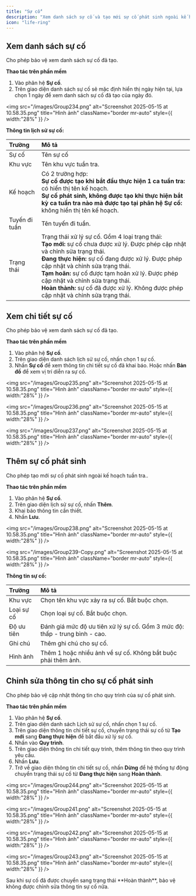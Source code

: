 ```yaml
---
title: "Sự cố"
description: "Xem danh sách sự cố và tạo mới sự cố phát sinh ngoài kế hoạch tuần tra."
icon: "life-ring"
---
```


## Xem danh sách sự cố

Cho phép bảo vệ xem danh sách sự cố đã tạo.

**Thao tác trên phần mềm**

1. Vào phân hệ **Sự cố**.
2. Trên giao diện danh sách sự cố sẽ mặc định hiển thị ngày hiện tại, lựa chọn 1 ngày để xem danh sách sự cố đã tạo của ngày đó.

<img
  src="/images/Group234.png"
  alt="Screenshot 2025-05-15 at 10.58.35.png"
  title="Hình ảnh"
  className="border mr-auto"
  style={{ width:"28%" }}
/>

**Thông tin lịch sử sự cố:**

| Trường        | Mô tả                                                                                                                                                                                                                                                                                                                                                                                                                 |
| :------------ | :-------------------------------------------------------------------------------------------------------------------------------------------------------------------------------------------------------------------------------------------------------------------------------------------------------------------------------------------------------------------------------------------------------------------- |
| Sự cố         | Tên sự cố                                                                                                                                                                                                                                                                                                                                                                                                             |
| Khu vực       | Tên khu vực tuần tra.                                                                                                                                                                                                                                                                                                                                                                                                 |
| Kế hoạch      | Có 2 trường hợp:<br />**Sự cố được tạo khi bắt đầu thực hiện 1 ca tuần tra:** có hiển thị tên kế hoạch.<br />**Sự cố phát sinh, không được tạo khi thực hiện bắt kỳ ca tuần tra nào mà được tạo tại phân hệ Sự cố:** không hiển thị tên kế hoạch.                                                                                                                                                                     |
| Tuyến đi tuần | Tên tuyến đi tuần.                                                                                                                                                                                                                                                                                                                                                                                                    |
| Trạng thái    | Trạng thái xử lý sự cố. Gồm 4 loại trạng thái:<br />**Tạo mới:** sự cố chưa được xử lý. Được phép cập nhật và chỉnh sửa trạng thái.<br />**Đang thực hiện:** sự cố đang được xử lý. Được phép cập nhật và chỉnh sửa trạng thái.<br />**Tạm hoãn:** sự cố được tạm hoãn xử lý. Được phép cập nhật và chỉnh sửa trạng thái.<br />**Hoàn thành:** sự cố đã được xử lý. Không được phép cập nhật và chỉnh sửa trạng thái. |

## Xem chi tiết sự cố

Cho phép bảo vệ xem danh sách sự cố đã tạo.

**Thao tác trên phần mềm**

1. Vào phân hệ **Sự cố**.
2. Trên giao diện danh sách lịch sử sự cố, nhấn chọn 1 sự cố.
3. Nhấn **Sự cố** để xem thông tin chi tiết sự cố đã khai báo. Hoặc nhấn **Bản đồ** để xem vị trí diễn ra sự cố.

<img
  src="/images/Group235.png"
  alt="Screenshot 2025-05-15 at 10.58.35.png"
  title="Hình ảnh"
  className="border mr-auto"
  style={{ width:"28%" }}
/>

<img
  src="/images/Group236.png"
  alt="Screenshot 2025-05-15 at 10.58.35.png"
  title="Hình ảnh"
  className="border mr-auto"
  style={{ width:"28%" }}
/>

<img
  src="/images/Group237.png"
  alt="Screenshot 2025-05-15 at 10.58.35.png"
  title="Hình ảnh"
  className="border mr-auto"
  style={{ width:"28%" }}
/>

## Thêm sự cố phát sinh

Cho phép tạo mới sự cố phát sinh ngoài kế hoạch tuần tra..

**Thao tác trên phần mềm**

1. Vào phân hệ **Sự cố**.
2. Trên giao diện lịch sử sự cố, nhấn **Thêm**.
3. Khai báo thông tin cần thiết.
4. Nhấn **Lưu**.

<img
  src="/images/Group238.png"
  alt="Screenshot 2025-05-15 at 10.58.35.png"
  title="Hình ảnh"
  className="border mr-auto"
  style={{ width:"28%" }}
/>

<img
  src="/images/Group239-Copy.png"
  alt="Screenshot 2025-05-15 at 10.58.35.png"
  title="Hình ảnh"
  className="border mr-auto"
  style={{ width:"28%" }}
/>

**Thông tin sự cố:**

| Trường     | Mô tả                                                                       |
| :--------- | :-------------------------------------------------------------------------- |
| Khu vực    | Chọn tên khu vực xảy ra sự cố. Bắt buộc chọn.                               |
| Loại sự cố | Chọn loại sự cố. Bắt buộc chọn.                                             |
| Độ ưu tiên | Đánh giá mức độ ưu tiên xử lý sự cố. Gồm 3 mức độ: thấp - trung bình - cao. |
| Ghi chú    | Thêm ghi chú cho sự cố.                                                     |
| Hình ảnh   | Thêm 1 hoặc nhiều ảnh về sự cố. Không bắt buộc phải thêm ảnh.               |

## Chỉnh sửa thông tin cho sự cố phát sinh

Cho phép bảo vệ cập nhật thông tin cho quy trình của sự cố phát sinh.

**Thao tác trên phần mềm**

1. Vào phân hệ **Sự cố**.
2. Trên giao diện danh sách Lịch sử sự cố, nhấn chọn 1 sự cố.
3. Trên giao diện thông tin chi tiết sự cố, chuyển trạng thái sự cố từ **Tạo mới** sang **Đang thực hiện** để bắt đầu xử lý sự cố.
4. Nhấn vào **Quy trình**.
5. Trên giao diện thông tin chi tiết quy trình, thêm thông tin theo quy trình yêu cầu.
6. Nhấn **Lưu**.
7. Trở về giao diện thông tin chi tiết sự cố, nhấn **Dừng** để hệ thống tự động chuyển trạng thái sự cố từ **Đang thực hiện** sang **Hoàn thành**.

<img
  src="/images/Group244.png"
  alt="Screenshot 2025-05-15 at 10.58.35.png"
  title="Hình ảnh"
  className="border mr-auto"
  style={{ width:"28%" }}
/>

<img
  src="/images/Group241.png"
  alt="Screenshot 2025-05-15 at 10.58.35.png"
  title="Hình ảnh"
  className="border mr-auto"
  style={{ width:"28%" }}
/>

<img
  src="/images/Group242.png"
  alt="Screenshot 2025-05-15 at 10.58.35.png"
  title="Hình ảnh"
  className="border mr-auto"
  style={{ width:"28%" }}
/>

<img
  src="/images/Group243.png"
  alt="Screenshot 2025-05-15 at 10.58.35.png"
  title="Hình ảnh"
  className="border mr-auto"
  style={{ width:"28%" }}
/>

<Info>
  Sau khi sự cố đã được chuyển sang trạng thái **Hoàn thành**, bảo vệ không được chỉnh sửa thông tin sự cố nữa.
</Info>
